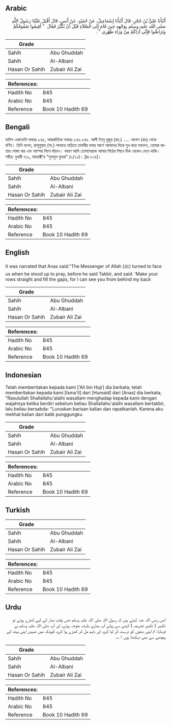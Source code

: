 ## Arabic


<div dir="rtl" lang="ar" style={{fontSize:'larger',backgroundColor:'#f8f9fa',padding:20}}>
أَنْبَأَنَا عَلِيُّ بْنُ حُجْرٍ، قَالَ أَنْبَأَنَا إِسْمَاعِيلُ، عَنْ حُمَيْدٍ، عَنْ أَنَسٍ، قَالَ أَقْبَلَ عَلَيْنَا رَسُولُ اللَّهِ صلى الله عليه وسلم بِوَجْهِهِ حِينَ قَامَ إِلَى الصَّلاَةِ قَبْلَ أَنْ يُكَبِّرَ فَقَالَ ‏ "‏ أَقِيمُوا صُفُوفَكُمْ وَتَرَاصُّوا فَإِنِّي أَرَاكُمْ مِنْ وَرَاءِ ظَهْرِي ‏"‏ ‏.‏
</div>
<div style={{backgroundColor:'#f8f9fa',padding:20, marginBottom: 10}}><table> <thead> <tr> <th>Grade</th> <th></th> </tr> </thead> <tbody> <tr><td>Sahih</td><td>Abu Ghuddah</td></tr><tr><td>Sahih</td><td>Al-Albani</td></tr><tr><td>Hasan Or Sahih</td><td>Zubair Ali Zai</td></tr></tbody></table><table> <thead> <tr> <th>References:</th> <th></th> </tr> </thead> <tbody><tr><td>Hadith No</td><td>845</td></tr><tr><td>Arabic No</td><td>845</td></tr><tr><td>Reference</td><td>Book 10 Hadith 69</td></tr></tbody></table></div>

## Bengali


<div dir="ltr" lang="bn" style={{fontSize:'larger',backgroundColor:'#f8f9fa',padding:20}}>
হাদিস একাডেমি নাম্বারঃ ৮৪৫, আন্তর্জাতিক নাম্বারঃ ৮৪৬ ৮৪৫. আলী ইবনু হুজুর (রহ.) ..... আনাস (রাঃ) থেকে বর্ণিত। তিনি বলেন, রাসূলুল্লাহ (সা.) সালাতে দাড়িয়ে তাকবীর বলার আগে আমাদের দিকে মুখ করে বললেন, তোমরা কাতার সোজা কর এবং পরস্পর মিলে দাঁড়াও। কারণ আমি তোমাদেরকে আমার পিঠের পিছন দিক থেকেও দেখে থাকি। সহীহ: বুখারী ৭১৯, বায়হাক্বী’র “সুনানুল কুবরা” (২/২১)। [দ্রঃ ৮১৪]।
</div>
<div style={{backgroundColor:'#f8f9fa',padding:20, marginBottom: 10}}><table> <thead> <tr> <th>Grade</th> <th></th> </tr> </thead> <tbody> <tr><td>Sahih</td><td>Abu Ghuddah</td></tr><tr><td>Sahih</td><td>Al-Albani</td></tr><tr><td>Hasan Or Sahih</td><td>Zubair Ali Zai</td></tr></tbody></table><table> <thead> <tr> <th>References:</th> <th></th> </tr> </thead> <tbody><tr><td>Hadith No</td><td>845</td></tr><tr><td>Arabic No</td><td>845</td></tr><tr><td>Reference</td><td>Book 10 Hadith 69</td></tr></tbody></table></div>

## English


<div dir="ltr" lang="en" style={{fontSize:'larger',backgroundColor:'#f8f9fa',padding:20}}>
It was narrated that Anas said:"The Messenger of Allah (ﷺ) turned to face us when he stood up to pray, before he said Takbir, and said: 'Make your rows straight and fill the gaps, for I can see you from behind my back
</div>
<div style={{backgroundColor:'#f8f9fa',padding:20, marginBottom: 10}}><table> <thead> <tr> <th>Grade</th> <th></th> </tr> </thead> <tbody> <tr><td>Sahih</td><td>Abu Ghuddah</td></tr><tr><td>Sahih</td><td>Al-Albani</td></tr><tr><td>Hasan Or Sahih</td><td>Zubair Ali Zai</td></tr></tbody></table><table> <thead> <tr> <th>References:</th> <th></th> </tr> </thead> <tbody><tr><td>Hadith No</td><td>845</td></tr><tr><td>Arabic No</td><td>845</td></tr><tr><td>Reference</td><td>Book 10 Hadith 69</td></tr></tbody></table></div>

## Indonesian


<div dir="ltr" lang="id" style={{fontSize:'larger',backgroundColor:'#f8f9fa',padding:20}}>
Telah memberitakan kepada kami ['Ali bin Hujr] dia berkata; telah memberitakan kepada kami [Isma'il] dari [Humaid] dari [Anas] dia berkata; "Rasulullah Shallallahu'alaihi wasallam menghadap kepada kami dengan wajahnya ketika berdiri sebelum beliau Shallallahu'alaihi wasallam bertakbir, lalu beliau bersabda: "Luruskan barisan kalian dan rapatkanlah. Karena aku melihat kalian dari balik punggungku
</div>
<div style={{backgroundColor:'#f8f9fa',padding:20, marginBottom: 10}}><table> <thead> <tr> <th>Grade</th> <th></th> </tr> </thead> <tbody> <tr><td>Sahih</td><td>Abu Ghuddah</td></tr><tr><td>Sahih</td><td>Al-Albani</td></tr><tr><td>Hasan Or Sahih</td><td>Zubair Ali Zai</td></tr></tbody></table><table> <thead> <tr> <th>References:</th> <th></th> </tr> </thead> <tbody><tr><td>Hadith No</td><td>845</td></tr><tr><td>Arabic No</td><td>845</td></tr><tr><td>Reference</td><td>Book 10 Hadith 69</td></tr></tbody></table></div>

## Turkish


<div dir="ltr" lang="tr" style={{fontSize:'larger',backgroundColor:'#f8f9fa',padding:20}}>

</div>
<div style={{backgroundColor:'#f8f9fa',padding:20, marginBottom: 10}}><table> <thead> <tr> <th>Grade</th> <th></th> </tr> </thead> <tbody> <tr><td>Sahih</td><td>Abu Ghuddah</td></tr><tr><td>Sahih</td><td>Al-Albani</td></tr><tr><td>Hasan Or Sahih</td><td>Zubair Ali Zai</td></tr></tbody></table><table> <thead> <tr> <th>References:</th> <th></th> </tr> </thead> <tbody><tr><td>Hadith No</td><td>845</td></tr><tr><td>Arabic No</td><td>845</td></tr><tr><td>Reference</td><td>Book 10 Hadith 69</td></tr></tbody></table></div>

## Urdu


<div dir="rtl" lang="ur" style={{fontSize:'larger',backgroundColor:'#f8f9fa',padding:20}}>
انس رضی اللہ عنہ کہتے ہیں کہ رسول اللہ صلی اللہ علیہ وسلم جس وقت نماز کے لیے کھڑے ہوئے تو تکبیر ( تکبیر تحریمہ ) کہنے سے پہلے آپ ہماری طرف متوجہ ہوئے، اور آپ صلی اللہ علیہ وسلم نے فرمایا: تم اپنی صفوں کو درست کر لیا کرو، اور باہم مل کر کھڑے ہوا کرو، کیونکہ میں تمہیں اپنی پیٹھ کے پیچھے سے بھی دیکھتا ہوں ۱؎۔
</div>
<div style={{backgroundColor:'#f8f9fa',padding:20, marginBottom: 10}}><table> <thead> <tr> <th>Grade</th> <th></th> </tr> </thead> <tbody> <tr><td>Sahih</td><td>Abu Ghuddah</td></tr><tr><td>Sahih</td><td>Al-Albani</td></tr><tr><td>Hasan Or Sahih</td><td>Zubair Ali Zai</td></tr></tbody></table><table> <thead> <tr> <th>References:</th> <th></th> </tr> </thead> <tbody><tr><td>Hadith No</td><td>845</td></tr><tr><td>Arabic No</td><td>845</td></tr><tr><td>Reference</td><td>Book 10 Hadith 69</td></tr></tbody></table></div>